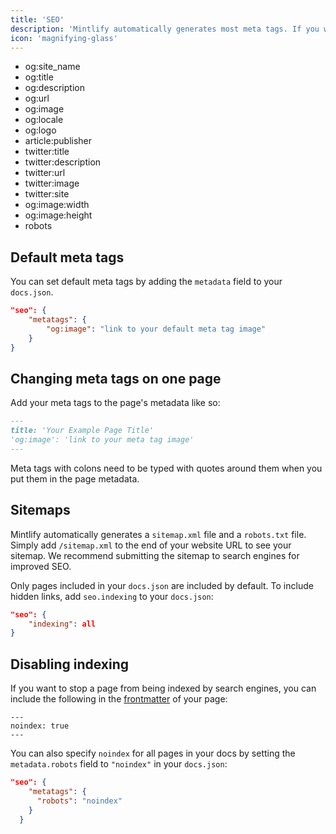 ```yaml
---
title: 'SEO'
description: 'Mintlify automatically generates most meta tags. If you want to customize them, you can set default values in docs.json or change them per page.'
icon: 'magnifying-glass'
---
```


<Accordion title="Supported Meta Tags">

- og:site_name
- og:title
- og:description
- og:url
- og:image
- og:locale
- og:logo
- article:publisher
- twitter:title
- twitter:description
- twitter:url
- twitter:image
- twitter:site
- og:image:width
- og:image:height
- robots

</Accordion>

## Default meta tags

You can set default meta tags by adding the `metadata` field to your `docs.json`.

```json
"seo": {
    "metatags": {
        "og:image": "link to your default meta tag image"
    }
}
```

## Changing meta tags on one page

Add your meta tags to the page's metadata like so:

```md
---
title: 'Your Example Page Title'
'og:image': 'link to your meta tag image'
---
```

<Warning>

Meta tags with colons need to be typed with quotes around them when you put them in the page metadata.

</Warning>

## Sitemaps

Mintlify automatically generates a `sitemap.xml` file and a `robots.txt` file. Simply add `/sitemap.xml` to the end of your website URL to see your sitemap. We recommend submitting the sitemap to search engines for improved SEO.

Only pages included in your `docs.json` are included by default. To include hidden links, add `seo.indexing` to your `docs.json`:

```json
"seo": {
    "indexing": all
}
```

## Disabling indexing
If you want to stop a page from being indexed by search engines, you can include the following in the [frontmatter](/page) of your page:
```
---
noindex: true
---
```

You can also specify `noindex` for all pages in your docs by setting the `metadata.robots` field to `"noindex"` in your `docs.json`:

```json
"seo": {
    "metatags": {
      "robots": "noindex"
    }
  }
```